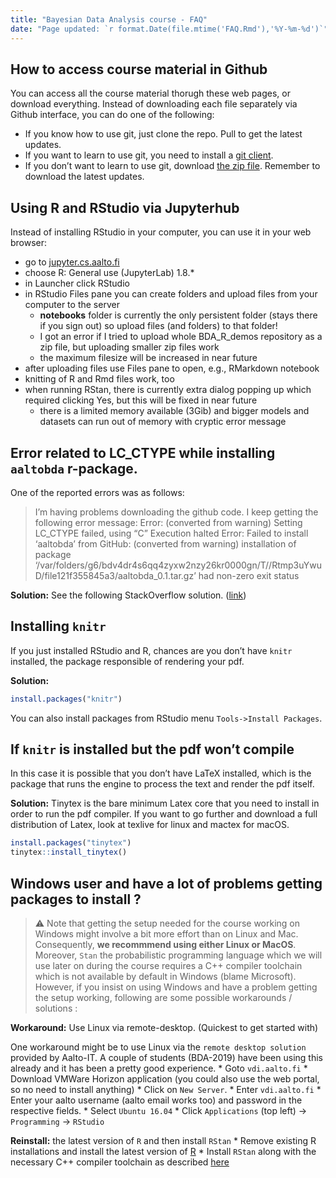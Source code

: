 ```yaml
---
title: "Bayesian Data Analysis course - FAQ"
date: "Page updated: `r format.Date(file.mtime('FAQ.Rmd'),'%Y-%m-%d')`"
---
```


## How to access course material in Github

You can access all the course material thorugh these web pages, or download everything. Instead of downloading each file separately via Github interface, you can do one of the following:

 - If you know how to use git, just clone the repo. Pull to get the latest updates.
 - If you want to learn to use git, you need to install a [git client](https://www.google.com/search?q=git+clients&oq=git+client).
 - If you don't want to learn to use git, download [the zip file](https://github.com/avehtari/BDA_course_Aalto/archive/master.zip). Remember to download the latest updates.

## Using R and RStudio via Jupyterhub

Instead of installing RStudio in your computer, you can use it in your web browser:

- go to [jupyter.cs.aalto.fi](jupyter.cs.aalto.fi)
- choose R: General use (JupyterLab) 1.8.*
- in Launcher click RStudio
- in RStudio Files pane you can create folders and upload files from your computer to the server
    - **notebooks** folder is currently the only persistent folder (stays there if you sign out) so upload files (and folders) to that folder!
    - I got an error if I tried to upload whole BDA_R_demos repository as a zip file, but uploading smaller zip files work
    - the maximum filesize will be increased in near future
- after uploading files use Files pane to open, e.g., RMarkdown notebook
- knitting of R and Rmd files work, too
- when running RStan, there is currently extra dialog popping up which required clicking Yes, but this will be fixed in near future
    - there is a limited memory available (3Gib) and bigger models and datasets can run out of memory with cryptic error message

## Error related to LC_CTYPE while installing `aaltobda` r-package.
One of the reported errors was as follows:

>I'm having problems downloading the github code. I keep getting the following error message:
>Error: (converted from warning) Setting LC_CTYPE failed, using "C"
>Execution halted
>Error: Failed to install 'aaltobda' from GitHub:
> (converted from warning) installation of package '/var/folders/g6/bdv4dr4s6qq4zyxw2nzy26kr0000gn/T//Rtmp3uYwuD/file121f355845a3/aaltobda_0.1.tar.gz' had non-zero exit status

**Solution:**
See the following StackOverflow solution. ([link](https://stackoverflow.com/a/3909546))

## Installing `knitr`
If you just installed RStudio and R, chances are you don't have `knitr` installed, the package responsible of rendering your pdf.

**Solution:**
```r
install.packages("knitr")
```
You can also install packages from RStudio menu `Tools->Install Packages`.

## If `knitr` is installed but the pdf won't compile
In this case it is possible that you don't have LaTeX installed, which is the package that runs the engine to process the text and render the pdf itself.

**Solution:**
Tinytex is the bare minimum Latex core that you need to install in order to run the pdf compiler. If you want to go further and download a full distribution of Latex, look at texlive for linux and mactex for macOS.

```r
install.packages("tinytex")
tinytex::install_tinytex()
```

## Windows user and have a lot of problems getting packages to install ?

> ⚠️ Note that getting the setup needed for the course working on Windows might involve a bit more effort than on Linux and Mac. Consequently, **we recommmend using either Linux or MacOS**.
> Moreover, `Stan` the probabilistic programming language which we will use later on during the course requires a C++ compiler toolchain which is not available by default in Windows (blame Microsoft).
> However, if you insist on using Windows and have a problem getting the setup working, following are some possible workarounds / solutions :

**Workaround:** Use Linux via remote-desktop. (Quickest to get started with)

One workaround might be to use Linux via the `remote desktop solution` provided by Aalto-IT. A couple of students (BDA-2019) have been using this already and it has been a pretty good experience.
* Goto `vdi.aalto.fi`
* Download VMWare Horizon application (you could also use the web portal, so no need to install anything)
* Click on `New Server`.
* Enter `vdi.aalto.fi`
* Enter your aalto username (aalto email works too) and password in the respective fields.
* Select `Ubuntu 16.04`
* Click `Applications` (top left) -> `Programming` -> `RStudio`

**Reinstall:** the latest version of `R` and then install `RStan`
* Remove existing R installations and install the latest version of [R](https://www.r-project.org/)
* Install `RStan` along with the necessary C++ compiler toolchain as described [here](https://github.com/stan-dev/rstan/wiki/RStan-Getting-Started)

